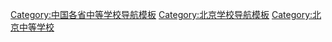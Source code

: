[[Category:中国各省中等学校导航模板|Category:中国各省中等学校导航模板]]
[[Category:北京学校导航模板|Category:北京学校导航模板]]
[[Category:北京中等学校|Category:北京中等学校]]